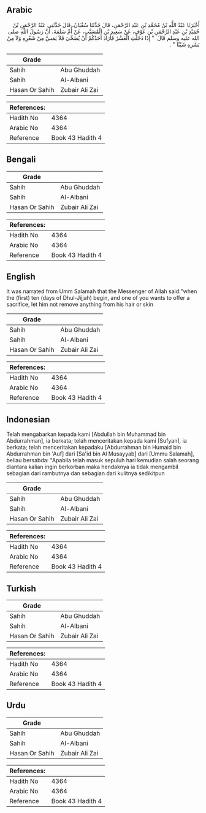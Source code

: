 ## Arabic


<div dir="rtl" lang="ar" style={{fontSize:'larger',backgroundColor:'#f8f9fa',padding:20}}>
أَخْبَرَنَا عَبْدُ اللَّهِ بْنُ مُحَمَّدِ بْنِ عَبْدِ الرَّحْمَنِ، قَالَ حَدَّثَنَا سُفْيَانُ، قَالَ حَدَّثَنِي عَبْدُ الرَّحْمَنِ بْنُ حُمَيْدِ بْنِ عَبْدِ الرَّحْمَنِ بْنِ عَوْفٍ، عَنْ سَعِيدِ بْنِ الْمُسَيَّبِ، عَنْ أُمِّ سَلَمَةَ، أَنَّ رَسُولَ اللَّهِ صلى الله عليه وسلم قَالَ ‏ "‏ إِذَا دَخَلَتِ الْعَشْرُ فَأَرَادَ أَحَدُكُمْ أَنْ يُضَحِّيَ فَلاَ يَمَسَّ مِنْ شَعْرِهِ وَلاَ مِنْ بَشَرِهِ شَيْئًا ‏"‏ ‏.‏
</div>
<div style={{backgroundColor:'#f8f9fa',padding:20, marginBottom: 10}}><table> <thead> <tr> <th>Grade</th> <th></th> </tr> </thead> <tbody> <tr><td>Sahih</td><td>Abu Ghuddah</td></tr><tr><td>Sahih</td><td>Al-Albani</td></tr><tr><td>Hasan Or Sahih</td><td>Zubair Ali Zai</td></tr></tbody></table><table> <thead> <tr> <th>References:</th> <th></th> </tr> </thead> <tbody><tr><td>Hadith No</td><td>4364</td></tr><tr><td>Arabic No</td><td>4364</td></tr><tr><td>Reference</td><td>Book 43 Hadith 4</td></tr></tbody></table></div>

## Bengali


<div dir="ltr" lang="bn" style={{fontSize:'larger',backgroundColor:'#f8f9fa',padding:20}}>

</div>
<div style={{backgroundColor:'#f8f9fa',padding:20, marginBottom: 10}}><table> <thead> <tr> <th>Grade</th> <th></th> </tr> </thead> <tbody> <tr><td>Sahih</td><td>Abu Ghuddah</td></tr><tr><td>Sahih</td><td>Al-Albani</td></tr><tr><td>Hasan Or Sahih</td><td>Zubair Ali Zai</td></tr></tbody></table><table> <thead> <tr> <th>References:</th> <th></th> </tr> </thead> <tbody><tr><td>Hadith No</td><td>4364</td></tr><tr><td>Arabic No</td><td>4364</td></tr><tr><td>Reference</td><td>Book 43 Hadith 4</td></tr></tbody></table></div>

## English


<div dir="ltr" lang="en" style={{fontSize:'larger',backgroundColor:'#f8f9fa',padding:20}}>
It was narrated from Umm Salamah that the Messenger of Allah said:"when the (first) ten (days of Dhul-Jijjah) begin, and one of you wants to offer a sacrifice, let him not remove anything from his hair or skin
</div>
<div style={{backgroundColor:'#f8f9fa',padding:20, marginBottom: 10}}><table> <thead> <tr> <th>Grade</th> <th></th> </tr> </thead> <tbody> <tr><td>Sahih</td><td>Abu Ghuddah</td></tr><tr><td>Sahih</td><td>Al-Albani</td></tr><tr><td>Hasan Or Sahih</td><td>Zubair Ali Zai</td></tr></tbody></table><table> <thead> <tr> <th>References:</th> <th></th> </tr> </thead> <tbody><tr><td>Hadith No</td><td>4364</td></tr><tr><td>Arabic No</td><td>4364</td></tr><tr><td>Reference</td><td>Book 43 Hadith 4</td></tr></tbody></table></div>

## Indonesian


<div dir="ltr" lang="id" style={{fontSize:'larger',backgroundColor:'#f8f9fa',padding:20}}>
Telah mengabarkan kepada kami [Abdullah bin Muhammad bin Abdurrahman], ia berkata; telah menceritakan kepada kami [Sufyan], ia berkata; telah menceritakan kepadaku [Abdurrahman bin Humaid bin Abdurrahman bin 'Auf] dari [Sa'id bin Al Musayyab] dari [Ummu Salamah], beliau bersabda: "Apabila telah masuk sepuluh hari kemudian salah seorang diantara kalian ingin berkorban maka hendaknya ia tidak mengambil sebagian dari rambutnya dan sebagian dari kulitnya sedikitpun
</div>
<div style={{backgroundColor:'#f8f9fa',padding:20, marginBottom: 10}}><table> <thead> <tr> <th>Grade</th> <th></th> </tr> </thead> <tbody> <tr><td>Sahih</td><td>Abu Ghuddah</td></tr><tr><td>Sahih</td><td>Al-Albani</td></tr><tr><td>Hasan Or Sahih</td><td>Zubair Ali Zai</td></tr></tbody></table><table> <thead> <tr> <th>References:</th> <th></th> </tr> </thead> <tbody><tr><td>Hadith No</td><td>4364</td></tr><tr><td>Arabic No</td><td>4364</td></tr><tr><td>Reference</td><td>Book 43 Hadith 4</td></tr></tbody></table></div>

## Turkish


<div dir="ltr" lang="tr" style={{fontSize:'larger',backgroundColor:'#f8f9fa',padding:20}}>

</div>
<div style={{backgroundColor:'#f8f9fa',padding:20, marginBottom: 10}}><table> <thead> <tr> <th>Grade</th> <th></th> </tr> </thead> <tbody> <tr><td>Sahih</td><td>Abu Ghuddah</td></tr><tr><td>Sahih</td><td>Al-Albani</td></tr><tr><td>Hasan Or Sahih</td><td>Zubair Ali Zai</td></tr></tbody></table><table> <thead> <tr> <th>References:</th> <th></th> </tr> </thead> <tbody><tr><td>Hadith No</td><td>4364</td></tr><tr><td>Arabic No</td><td>4364</td></tr><tr><td>Reference</td><td>Book 43 Hadith 4</td></tr></tbody></table></div>

## Urdu


<div dir="rtl" lang="ur" style={{fontSize:'larger',backgroundColor:'#f8f9fa',padding:20}}>

</div>
<div style={{backgroundColor:'#f8f9fa',padding:20, marginBottom: 10}}><table> <thead> <tr> <th>Grade</th> <th></th> </tr> </thead> <tbody> <tr><td>Sahih</td><td>Abu Ghuddah</td></tr><tr><td>Sahih</td><td>Al-Albani</td></tr><tr><td>Hasan Or Sahih</td><td>Zubair Ali Zai</td></tr></tbody></table><table> <thead> <tr> <th>References:</th> <th></th> </tr> </thead> <tbody><tr><td>Hadith No</td><td>4364</td></tr><tr><td>Arabic No</td><td>4364</td></tr><tr><td>Reference</td><td>Book 43 Hadith 4</td></tr></tbody></table></div>